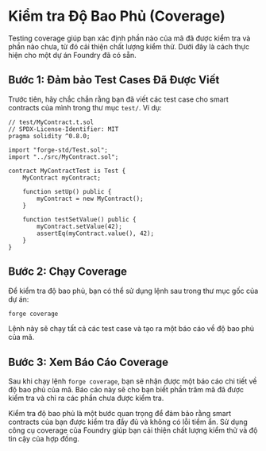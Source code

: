 # Kiểm tra Độ Bao Phủ (Coverage)


<YouTubePlayer videoId="OoAgy7PmID4"/>

Testing coverage giúp bạn xác định phần nào của mã đã được kiểm tra và phần nào chưa, từ đó cải thiện chất lượng kiểm thử. Dưới đây là cách thực hiện cho một dự án Foundry đã có sẵn.

## Bước 1: Đảm bảo Test Cases Đã Được Viết

Trước tiên, hãy chắc chắn rằng bạn đã viết các test case cho smart contracts của mình trong thư mục `test/`. Ví dụ:

```solidity
// test/MyContract.t.sol
// SPDX-License-Identifier: MIT
pragma solidity ^0.8.0;

import "forge-std/Test.sol";
import "../src/MyContract.sol";

contract MyContractTest is Test {
    MyContract myContract;

    function setUp() public {
        myContract = new MyContract();
    }

    function testSetValue() public {
        myContract.setValue(42);
        assertEq(myContract.value(), 42);
    }
}
```

## Bước 2: Chạy Coverage

Để kiểm tra độ bao phủ, bạn có thể sử dụng lệnh sau trong thư mục gốc của dự án:

```bash
forge coverage
```


Lệnh này sẽ chạy tất cả các test case và tạo ra một báo cáo về độ bao phủ của mã.

## Bước 3: Xem Báo Cáo Coverage

Sau khi chạy lệnh `forge coverage`, bạn sẽ nhận được một báo cáo chi tiết về độ bao phủ của mã. Báo cáo này sẽ cho bạn biết phần trăm mã đã được kiểm tra và chỉ ra các phần chưa được kiểm tra.

Kiểm tra độ bao phủ là một bước quan trọng để đảm bảo rằng smart contracts của bạn được kiểm tra đầy đủ và không có lỗi tiềm ẩn. Sử dụng công cụ coverage của Foundry giúp bạn cải thiện chất lượng kiểm thử và độ tin cậy của hợp đồng.